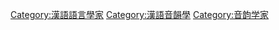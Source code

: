 [[Category:漢語語言學家|Category:漢語語言學家]]
[[Category:漢語音韻學|Category:漢語音韻學]]
[[Category:音韵学家|Category:音韵学家]]